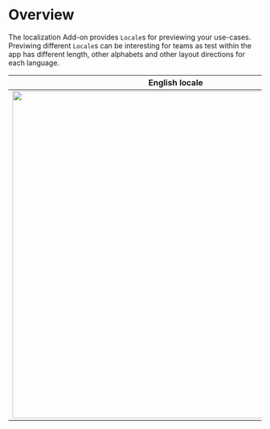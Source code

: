 # Overview

The localization Add-on provides `Locale`s for previewing your use-cases.
Previwing different `Locale`s can be interesting for teams as test within the app has different length, other alphabets and other layout directions for each language.

English locale             |  Arabic locale
:-------------------------:|:-------------------------:
<Image zoom src="/assets/add-ons/localization/english-locale.png" caption="English locale with left to right layout" height="650" />  |  <Image zoom src="/assets/add-ons/localization/arabic-locale.png" caption="Arabic locale with right to left layout" height="650" />

